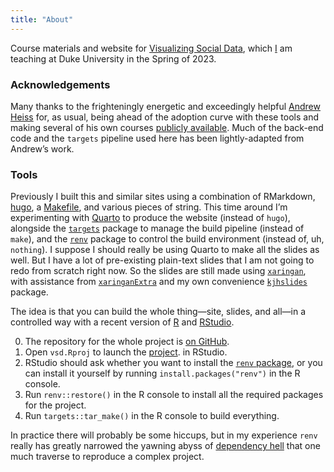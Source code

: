```yaml
---
title: "About"
---
```


Course materials and website for [Visualizing Social Data](https://visualizingsociety.com), which [I](https://kieranhealy.org/about) am teaching at Duke University in the Spring of 2023. 

### Acknowledgements

Many thanks to the frighteningly energetic and exceedingly helpful [Andrew Heiss](https://www.andrewheiss.com) for, as usual, being ahead of the adoption curve with these tools and making several of his own courses [publicly available](https://www.andrewheiss.com/teaching/). Much of the back-end code and the `targets` pipeline used here has been lightly-adapted from Andrew's work. 

### Tools

Previously I built this and similar sites using a combination of RMarkdown, [hugo](https://gohugo.io), a [Makefile](https://www.gnu.org/software/make/), and various pieces of string. This time around I'm experimenting with [Quarto](https://quarto.org) to produce the website (instead of `hugo`), alongside the  [`targets`](https://docs.ropensci.org/targets/) package to manage the build pipeline (instead of `make`), and the [`renv`](https://rstudio.github.io/renv/) package to control the build environment (instead of, uh, `nothing`). I suppose I should really be using Quarto to make all the slides as well. But I have a lot of pre-existing plain-text slides that I am not going to redo from scratch right now. So the slides are still made using [`xaringan`](https://github.com/yihui/xaringan), with assistance from [`xaringanExtra`](https://pkg.garrickadenbuie.com/xaringanExtra/#/) and my own convenience [`kjhslides`](https://kjhealy.github.io/kjhslides) package.

The idea is that you can build the whole thing—site, slides, and all—in a controlled way with a recent version of [R](https://r-project.org) and [RStudio](https://posit.co). 

0. The repository for the whole project is [on GitHub](https://github.com/kjhealy/vsd).
1. Open `vsd.Rproj` to launch the [project](https://r4ds.had.co.nz/workflow-projects.html). in RStudio.
2. RStudio should ask whether you want to install the [`renv` package](https://rstudio.github.io/renv/), or you can install it yourself by running `install.packages("renv")` in the R console.
3. Run `renv::restore()` in the R console to install all the required packages for the project.
4. Run `targets::tar_make()` in the R console to build everything.

In practice there will probably be some hiccups, but in my experience `renv` really has greatly narrowed the yawning abyss of [dependency hell](https://en.wikipedia.org/wiki/Dependency_hell) that one much traverse to reproduce a complex project.

